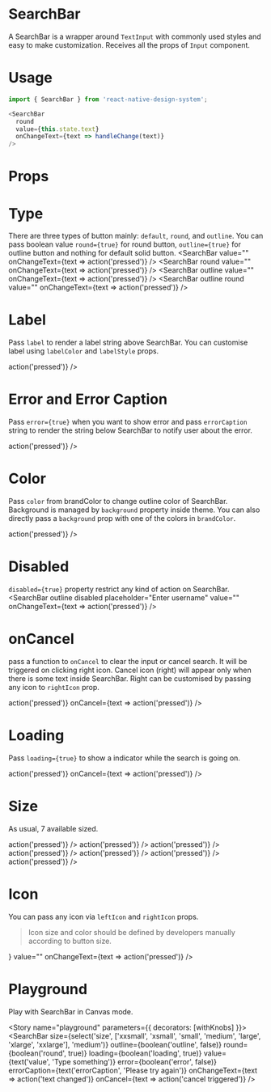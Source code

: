 
<Meta title="Design System|SearchBar" component={SearchBar} />

# SearchBar
A SearchBar is a wrapper around `TextInput` with commonly used styles and easy to make customization. Receives all the props of `Input` component.

# Usage
```js
import { SearchBar } from 'react-native-design-system';

<SearchBar
  round
  value={this.state.text}
  onChangeText={text => handleChange(text)}
/>
```

# Props
<Props of={SearchBar} />

# Type
There are three types of button mainly: `default`, `round`, and `outline`. You can pass boolean value `round={true}` for round button, `outline={true}` for outline button and nothing for default solid button.
<Preview>
  <Story name="type">
    <Stack>
      <SearchBar
        value=""
        onChangeText={text => action('pressed')}
      />
      <SearchBar
        round
        value=""
        onChangeText={text => action('pressed')}
      />
      <SearchBar
        outline
        value=""
        onChangeText={text => action('pressed')}
      />
      <SearchBar
        outline
        round
        value=""
        onChangeText={text => action('pressed')}
      />
    </Stack>
  </Story>
</Preview>

# Label
Pass `label` to render a label string above SearchBar. You can customise label using `labelColor` and `labelStyle` props.

<Preview>
  <Story name="label">
    <SearchBar
        outline
        label="Username"
        placeholder="Enter Username"
        value=""
        onChangeText={text => action('pressed')}
      />
  </Story>
</Preview>

# Error and Error Caption
Pass `error={true}` when you want to show error and pass `errorCaption` string to render the string below SearchBar to notify user about the error.

<Preview>
  <Story name="error">
    <SearchBar
        outline
        error={true}
        value=""
        errorCaption="Please try again"
        onChangeText={text => action('pressed')}
      />
  </Story>
</Preview>

# Color
Pass `color` from brandColor to change outline color of SearchBar. Background is managed by `background` property inside theme. You can also directly pass a `background` prop with one of the colors in `brandColor`.

<Preview>
  <Story name="color">
    <SearchBar
        outline
        color="secondary"
        placeholder="Enter username"
        value=""
        onChangeText={text => action('pressed')}
      />
  </Story>
</Preview>

# Disabled
`disabled={true}` property restrict any kind of action on SearchBar.
<Preview>
  <Story name="disabled">
    <SearchBar
      outline
      disabled
      placeholder="Enter username"
      value=""
      onChangeText={text => action('pressed')}
    />
  </Story>
</Preview>

# onCancel
pass a function to `onCancel` to clear the input or cancel search. It will be triggered on clicking right icon. Cancel icon (right) will appear only when there is some text inside SearchBar. Right can be customised by passing any icon to `rightIcon` prop.

<Preview>
  <Story name="onCancel">
    <SearchBar
      outline
      value="I typed something..."
      onChangeText={text => action('pressed')}
      onCancel={text => action('pressed')}
    />
  </Story>
</Preview>

# Loading
Pass `loading={true}` to show a indicator while the search is going on.

<Preview>
  <Story name="loading">
    <SearchBar
      round
      value="Searching for something..."
      loading={true}
      onChangeText={text => action('pressed')}
      onCancel={text => action('pressed')}
    />
  </Story>
</Preview>

# Size 
As usual, 7 available sized.

<Preview>
  <Story name="size">
    <Stack>
      <SearchBar
        outline
        size="xxsmall"
        placeholder="Enter username"
        value=""
        loading
        onChangeText={text => action('pressed')}
      />
      <SearchBar
        outline
        size="xsmall"
        placeholder="Enter username"
        value=""
        loading
        onChangeText={text => action('pressed')}
      />
      <SearchBar
        outline
        size="small"
        placeholder="Enter username"
        value=""
        loading
        onChangeText={text => action('pressed')}
      />
      <SearchBar
        outline
        size="medium"
        placeholder="Enter username"
        value=""
        loading
        onChangeText={text => action('pressed')}
      />
      <SearchBar
        outline
        size="large"
        placeholder="Enter username"
        value=""
        loading
        onChangeText={text => action('pressed')}
      />
      <SearchBar
        outline
        size="xlarge"
        placeholder="Enter username"
        value=""
        loading
        onChangeText={text => action('pressed')}
      />
      <SearchBar
        outline
        size="xxlarge"
        placeholder="Enter username"
        value=""
        loading
        onChangeText={text => action('pressed')}
      />
    </Stack>
  </Story>
</Preview>

# Icon
You can pass any icon via `leftIcon` and `rightIcon` props.
> Icon size and color should be defined by developers manually according to button size.

<Preview>
  <Story name="icon">
    <SearchBar
        outline
        placeholder="Search for location"
        leftIcon={
          <Feather
            name="crosshair"
            size={22}
            color="grey" 
          />
        }
        value=""
        onChangeText={text => action('pressed')}
      />
  </Story>
</Preview>

# Playground
Play with SearchBar in Canvas mode.

<Story name="playground" parameters={{ decorators: [withKnobs] }}>
  <SearchBar
    size={select('size', ['xxsmall', 'xsmall', 'small', 'medium', 'large', 'xlarge', 'xxlarge'], 'medium')}
    outline={boolean('outline', false)}
    round={boolean('round', true)}
    loading={boolean('loading', true)}
    value={text('value', 'Type something')}
    error={boolean('error', false)}
    errorCaption={text('errorCaption', 'Please try again')}
    onChangeText={text => action('text changed')}
    onCancel={text => action('cancel triggered')}
  />
</Story>